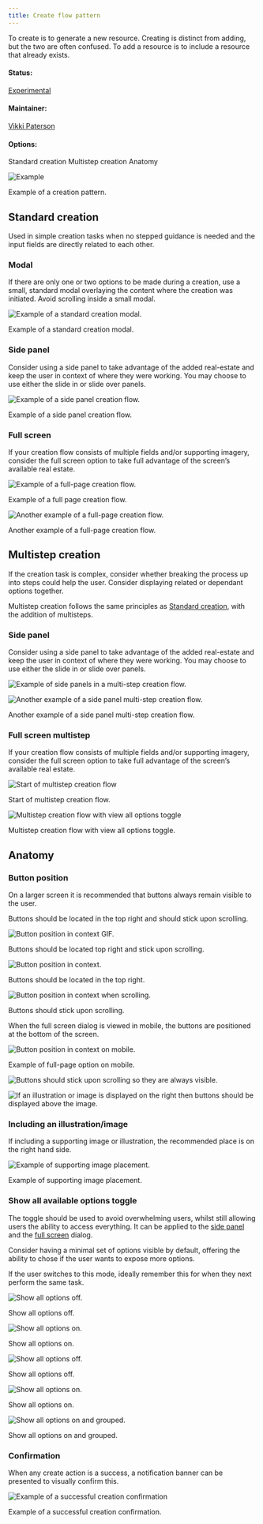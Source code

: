 ```yaml
---
title: Create flow pattern
---
```


<PageDescription>

To create is to generate a new resource. Creating is distinct from adding, but the two are often confused. To add a resource is to include a resource that already exists.

</PageDescription>

#### Status:

[Experimental](/experimental/overview/)

#### Maintainer:

[Vikki Paterson](https://github.com/vikkipaterson)

#### Options:

<AnchorLinks>

  <AnchorLink>Standard creation</AnchorLink>
  <AnchorLink>Multistep creation</AnchorLink>
  <AnchorLink>Anatomy</AnchorLink>

</AnchorLinks>

![Example](images/1.png)

<Caption>Example of a creation pattern.</Caption>

## Standard creation

Used in simple creation tasks when no stepped guidance is needed and the input fields are directly related to each other.

### Modal

If there are only one or two options to be made during a creation, use a small, standard modal overlaying the content where the creation was initiated. Avoid scrolling inside a small modal.

<Row>
<Column colLg={8}>

![Example of a standard creation modal.](images/2.png)

<Caption>Example of a standard creation modal.</Caption>

</Column>
</Row>

### Side panel

Consider using a side panel to take advantage of the added real-estate and keep the user in context of where they were working. You may choose to use either the slide in or slide over panels.

<Row>
<Column colLg={8}>

![Example of a side panel creation flow.](images/3.png)

<Caption>Example of a side panel creation flow.</Caption>

</Column>
</Row>

### Full screen

If your creation flow consists of multiple fields and/or supporting imagery, consider the full screen option to take full advantage of the screen’s available real estate.

<Row>
<Column colLg={8}>

![Example of a full-page creation flow.](images/4.png)

<Caption> Example of a full page creation flow. </Caption>

</Column>
</Row>

<Row>
<Column colLg={8}>

![Another example of a full-page creation flow.](images/5.png)

<Caption>Another example of a full-page creation flow.</Caption>

</Column>
</Row>

## Multistep creation

If the creation task is complex, consider whether breaking the process up into steps could help the user. Consider displaying related or dependant options together.

Multistep creation follows the same principles as [Standard creation](#standard-creation), with the addition of multisteps.

### Side panel

Consider using a side panel to take advantage of the added real-estate and keep the user in context of where they were working. You may choose to use either the slide in or slide over panels.

<Row>
<Column colLg={8}>

![Example of side panels in a multi-step creation flow.](images/6.png)

</Column>
</Row>

<Row>
<Column colLg={8}>

![Another example of a side panel multi-step creation flow.](images/7.png)

<Caption>Another example of a side panel multi-step creation flow.</Caption>

</Column>
</Row>

### Full screen multistep

If your creation flow consists of multiple fields and/or supporting imagery, consider the full screen option to take full advantage of the screen’s available real estate.

<Row>
<Column colLg={8}>

![Start of multistep creation flow](images/8.png)

<Caption>Start of multistep creation flow.</Caption>

</Column>
</Row>

<Row>
<Column colLg={8}>

![Multistep creation flow with view all options toggle](images/9.png)

<Caption>Multistep creation flow with view all options toggle. </Caption>

</Column>
</Row>

## Anatomy

### Button position

On a larger screen it is recommended that buttons always remain visible to the user.

Buttons should be located in the top right and should stick upon scrolling.

<Row>
<Column colLg={8}>

![Button position in context GIF.](images/10.gif)

<Caption>Buttons should be located top right and stick upon scrolling.</Caption>

</Column>
</Row>

<Row>
<Column colLg={8}>

![Button position in context.](images/11.png)

<Caption>Buttons should be located in the top right. </Caption>

</Column>
</Row>

<Row>
<Column colLg={8}>

![Button position in context when scrolling.](images/12.png)

<Caption>Buttons should stick upon scrolling. </Caption>

</Column>
</Row>

When the full screen dialog is viewed in mobile, the buttons are positioned at the bottom of the screen.

<Row>
<Column colLg={8}>

![Button position in context on mobile.](images/13.png)

<Caption>Example of full-page option on mobile.</Caption>

</Column>
</Row>

<Row>
<Column colMd={4} colLg={6}>
<DoDontExample type="do" caption="Buttons should stick upon scrolling so they are always visible.">

![Buttons should stick upon scrolling so they are always visible.](/images/14a.png)

</DoDontExample>
</Column>
<Column colMd={4} colLg={6}>
<DoDontExample type="do" caption="If an illustration or image is displayed then buttons should be displayed above the image.">

![If an illustration or image is displayed on the right then buttons should be displayed above the image.](/images/14b.png)

</DoDontExample>
</Column>
</Row>

### Including an illustration/image

If including a supporting image or illustration, the recommended place is on the right hand side.

<Row>
<Column colLg={8}>

![Example of supporting image placement.](images/15.png)

<Caption>Example of supporting image placement.</Caption>

</Column>
</Row>

### Show all available options toggle

The toggle should be used to avoid overwhelming users, whilst still allowing users the ability to access everything. It can be applied to the [side panel](#side-panel) and the [full screen](#full-screen) dialog.

Consider having a minimal set of options visible by default, offering the ability to chose if the user wants to expose more options.

If the user switches to this mode, ideally remember this for when they next perform the same task.

<Row>
<Column colMd={4} colLg={6}>

![Show all options off.](images/16.png)

<Caption>Show all options off.</Caption>

</Column>

<Column colMd={4} colLg={6}>

![Show all options on.](images/17.png)

<Caption>Show all options on.</Caption>

</Column>
</Row>

<Row>
<Column colLg={8}>

![Show all options off.](images/18.png)

<Caption>Show all options off. </Caption>

</Column>
</Row>

<Row>
<Column colLg={8}>

![Show all options on.](images/19.png)

<Caption>Show all options on. </Caption>

</Column>
</Row>

<Row>
<Column colLg={8}>

![Show all options on and grouped.](images/20.png)

<Caption>Show all options on and grouped. </Caption>

</Column>
</Row>

### Confirmation

When any create action is a success, a notification banner can be presented to visually confirm this.

<Row>
<Column colLg={8}>

![Example of a successful creation confirmation](images/27.png)

<Caption>Example of a successful creation confirmation.</Caption>

</Column>
</Row>
